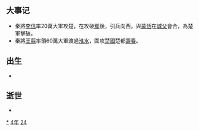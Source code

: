 {{yearTOC|-224|[[秦王政|秦王政]]二十三年；[[齐王建|齐王建]]四十一年；[[楚王负刍|楚王负刍]]四年；[[代王嘉|代王嘉]]四年；[[燕王喜|燕王喜]]三十一年}}
== 大事记 ==
* 秦將[[李信|李信]]率20萬大軍攻楚，在攻破[[鄢|鄢]]後，引兵向西，與[[蒙恬|蒙恬]]在[[城父|城父]]會合，為楚軍擊破。
* 秦將[[王翦|王翦]]率領60萬大軍渡過[[淮水|淮水]]，圍攻[[楚國|楚國]]楚都[[壽春|壽春]]。

== 出生 ==
*

== 逝世 ==
{{Wikisource year mention}}
*

[[Category:前224年|*]]
[[Category:前220年代|4年]]
[[Category:前3世纪各年|24]]